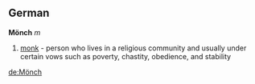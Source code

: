 ==German==
'''Mönch''' ''m''

# [[monk]] - person who lives in a religious community and usually under certain vows such as poverty, chastity, obedience, and stability

[[de:Mönch]]